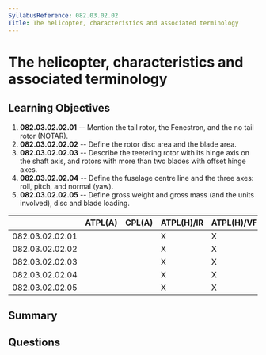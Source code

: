 ```yaml
---
SyllabusReference: 082.03.02.02
Title: The helicopter, characteristics and associated terminology
---
```


# The helicopter, characteristics and associated terminology

## Learning Objectives

1. **082.03.02.02.01** -- Mention the tail rotor, the Fenestron, and the no tail rotor (NOTAR).
2. **082.03.02.02.02** -- Define the rotor disc area and the blade area.
3. **082.03.02.02.03** -- Describe the teetering rotor with its hinge axis on the shaft axis, and rotors with more than two blades with offset hinge axes.
4. **082.03.02.02.04** -- Define the fuselage centre line and the three axes: roll, pitch, and normal (yaw).
5. **082.03.02.02.05** -- Define gross weight and gross mass (and the units involved), disc and blade loading.

|                 | ATPL(A) | CPL(A) | ATPL(H)/IR | ATPL(H)/VFR | CPL(H) | IR  | CBIR(A) |
| --------------- | ------- | ------ | ---------- | ----------- | ------ | --- | ------- |
| 082.03.02.02.01 |         |        | X          | X           | X      |     |         |
| 082.03.02.02.02 |         |        | X          | X           | X      |     |         |
| 082.03.02.02.03 |         |        | X          | X           | X      |     |         |
| 082.03.02.02.04 |         |        | X          | X           | X      |     |         |
| 082.03.02.02.05 |         |        | X          | X           | X      |     |         |

## Summary

## Questions
